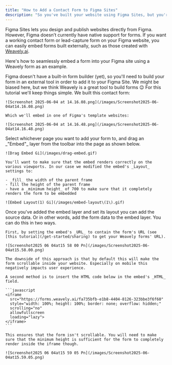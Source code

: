 ```yaml
---
title: "How to Add a Contact Form to Figma Sites"
description: "So you've built your website using Figma Sites, but you're looking to add a web form to it? You've come to the right place!"
---
```


Figma Sites lets you design and publish websites directly from Figma. However, Figma doesn’t currently have native support for forms. If you want a working contact form or lead-capture form on your Figma website, you can easily embed forms built externally, such as those created with [Weavely.ai](http://Weavely.ai).

Here's how to seamlessly embed a form into your Figma site using a Weavely form as an example.

<Steps>
  <Step title="Create your Form">
    Figma doesn't have a built-in form builder (yet), so you'll  need to build your form in an external tool in order to add it to your Figma Site. We might be biased here, but we think Weavely is a great tool to build forms 😉 For this tutorial we'll keep things simple. We built this contact form:

    ![Screenshot 2025-06-04 at 14.16.08.png](/images/Screenshot2025-06-04at14.16.08.png)

    Which we'll embed in one of Figma's template websites:

    ![Screenshot 2025-06-04 at 14.16.48.png](/images/Screenshot2025-06-04at14.16.48.png)
  </Step>
  <Step title="Add an Embed Layer in Figma">
    Select whichever page you want to add your form to, and drag an _"Embed"_ layer from the toolbar into the page as shown below.

    ![Drag Embed Gi](/images/drag-embed.gif)

    You'll want to make sure that the embed renders correctly on the various viewports. In our case we modified the embed's _Layout_ settings to:

    - _fill_ the width of the parent frame
    - fill the height of the parent frame
    - have a _minimum height_ of 700 to make sure that it completely renders the form to be embedded

    ![Embed Layout(1) Gi](/images/embed-layout\(1\).gif)
  </Step>
  <Step title="Set the Embed Source" stepNumber={3}>
    Once you've added the embed layer and set its layout you can add the source data. Or in other words, add the form data to the embed layer. You can do this in two ways.

    First, by setting the embed's _URL_ to contain the form's URL (see [this tutorial](/get-started/sharing) to get your Weavely forms' URL).

    ![Screenshot2025 06 04at15 58 00 Pn](/images/Screenshot2025-06-04at15.58.00.png)

    The downside of this approach is that by default this will make the form scrollable inside your website. Especially on mobile this negatively impacts user experience.

    A second method is to insert the HTML code below in the embed's _HTML_ field. 

    ```javascript
    <iframe
      src="https://forms.weavely.ai/fa735bfb-e1b8-4404-8126-323bbe3f6f60"
      style="width: 100%; height: 100%; border: none; overflow: hidden;"
      scrolling="no"
      allowfullscreen
      loading="lazy">
    </iframe>
    ```

    This ensures that the form isn't scrollable. You will need to make sure that the minimum height is sufficient for the form to completely render inside the iframe though.

    ![Screenshot2025 06 04at15 59 05 Pn](/images/Screenshot2025-06-04at15.59.05.png)
  </Step>
</Steps>
